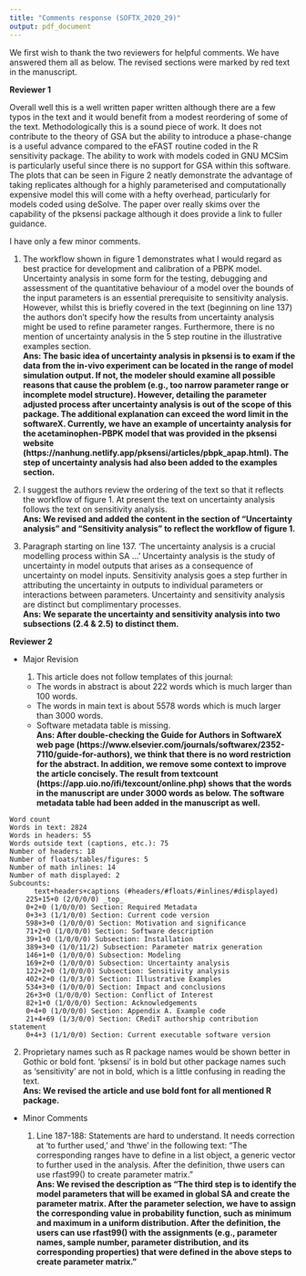 ```yaml
---
title: "Comments response (SOFTX_2020_29)"
output: pdf_document
---
```


We first wish to thank the two reviewers for helpful comments. We have answered them all as below. The revised sections were marked by red text in the manuscript.


**Reviewer 1**
  
Overall well this is a well written paper written although there are a few typos in the text and it would benefit from a modest reordering of some of the text. Methodologically this is a sound piece of work. It does not contribute to the theory of GSA but the ability to introduce a phase-change is a useful advance compared to the eFAST routine coded in the R sensitivity package. The ability to work with models coded in GNU MCSim is particularly useful since there is no support for GSA within this software. The plots that can be seen in Figure 2 neatly demonstrate the advantage of taking replicates although for a highly parameterised and computationally expensive model this will come with a hefty overhead, particularly for models coded using deSolve. The paper over really skims over the capability of the pksensi package although it does provide a link to fuller guidance.

I have only a few minor comments.

  1. The workflow shown in figure 1 demonstrates what I would regard as best practice for development and calibration of a PBPK model. Uncertainty analysis in some form for the testing, debugging and assessment of the quantitative behaviour of a model over the bounds of the input parameters is an essential prerequisite to sensitivity analysis. However, whilst this is briefly covered in the text (beginning on line 137) the authors don’t specify how the results from uncertainty analysis might be used to refine parameter ranges. Furthermore, there is no mention of uncertainty analysis in the 5 step routine in the illustrative examples section.  
  **Ans: The basic idea of uncertainty analysis in pksensi is to exam if the data from the in-vivo experiment can be located in the range of model simulation output. If not, the modeler should examine all possible reasons that cause the problem (e.g., too narrow parameter range or incomplete model structure). However, detailing the parameter adjusted process after uncertainty analysis is out of the scope of this package. The additional explanation can exceed the word limit in the softwareX. Currently, we have an example of uncertainty analysis for the acetaminophen-PBPK model that was provided in the pksensi website (https://nanhung.netlify.app/pksensi/articles/pbpk_apap.html). The step of uncertainty analysis had also been added to the examples section.**
  
  2. I suggest the authors review the ordering of the text so that it reflects the workflow of figure 1. At present the text on uncertainty analysis follows the text on sensitivity analysis.  
  **Ans: We revised and added the content in the section of "Uncertainty analysis" and "Sensitivity analysis" to reflect the workflow of figure 1.** 

  3. Paragraph starting on line 137. 'The uncertainty analysis is a crucial modelling process within SA ...' Uncertainty analysis is the study of uncertainty in model outputs that arises as a consequence of uncertainty on model inputs. Sensitivity analysis goes a step further in attributing the uncertainty in outputs to individual parameters or interactions between parameters. Uncertainty and sensitivity analysis are distinct but complimentary processes.  
  **Ans: We separate the uncertainty and sensitivity analysis into two subsections (2.4 & 2.5) to distinct them.**

**Reviewer 2**
  
- Major Revision

  1. This article does not follow templates of this journal:
    - The words in abstract is about 222 words which is much larger than 100 words.
    - The words in main text is about 5578 words which is much larger than 3000 words.
    - Software metadata table is missing.  
  **Ans: After double-checking the Guide for Authors in SoftwareX web page (https://www.elsevier.com/journals/softwarex/2352-7110/guide-for-authors), we think that there is no word restriction for the abstract. In addition, we remove some context to improve the article concisely. The result from textcount (https://app.uio.no/ifi/texcount/online.php) shows that the words in the manuscript are under 3000 words as below. The software metadata table had been added in the manuscript as well.**

```  
Word count
Words in text: 2824
Words in headers: 55
Words outside text (captions, etc.): 75
Number of headers: 18
Number of floats/tables/figures: 5
Number of math inlines: 14
Number of math displayed: 2
Subcounts:
      text+headers+captions (#headers/#floats/#inlines/#displayed)
    225+15+0 (2/0/0/0) _top_
    0+2+0 (1/0/0/0) Section: Required Metadata
    0+3+3 (1/1/0/0) Section: Current code version
    598+3+0 (1/0/0/0) Section: Motivation and significance
    71+2+0 (1/0/0/0) Section: Software description
    39+1+0 (1/0/0/0) Subsection: Installation
    389+3+0 (1/0/11/2) Subsection: Parameter matrix generation
    146+1+0 (1/0/0/0) Subsection: Modeling
    169+2+0 (1/0/0/0) Subsection: Uncertainty analysis
    122+2+0 (1/0/0/0) Subsection: Sensitivity analysis
    402+2+0 (1/0/3/0) Section: Illustrative Examples
    534+3+0 (1/0/0/0) Section: Impact and conclusions
    26+3+0 (1/0/0/0) Section: Conflict of Interest
    82+1+0 (1/0/0/0) Section: Acknowledgements
    0+4+0 (1/0/0/0) Section: Appendix A. Example code
    21+4+69 (1/3/0/0) Section: CRediT authorship contribution statement
    0+4+3 (1/1/0/0) Section: Current executable software version

```
  
  2. Proprietary names such as R package names would be shown better in Gothic or bold font. 'pksensi' is in bold but other package names such as 'sensitivity' are not in bold, which is a little confusing in reading the text.  
  **Ans: We revised the article and use bold font for all mentioned R package.**
  
- Minor Comments

  1. Line 187-188: Statements are hard to understand. It needs correction at 'to further used,' and 'thwe' in the following text: "The corresponding ranges have to define in a list object, a generic vector to further used in the analysis. After the definition, thwe users can use rfast99() to create parameter matrix."  
  **Ans: We revised the description as "The third step is to identify the model parameters that will be examed in global SA and create the parameter matrix. After the parameter selection, we have to assign the corresponding value in probability function, such as minimum and maximum in a uniform distribution. After the definition, the users can use rfast99() with the assignments (e.g., parameter names, sample number, parameter distribution, and its corresponding properties) that were defined in the above steps to create parameter matrix."**
